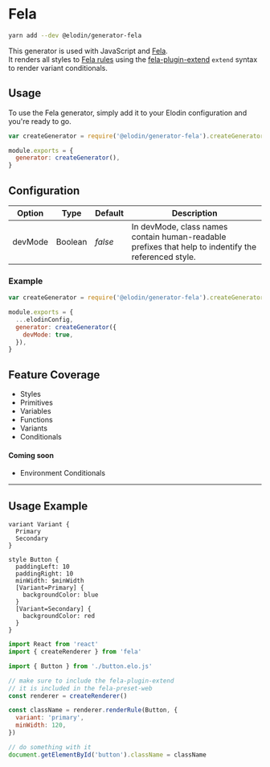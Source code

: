 

# Fela

```bash
yarn add --dev @elodin/generator-fela
```

This generator is used with JavaScript and [Fela](https://fela.js.org).<br />
It renders all styles to [Fela rules](http://fela.js.org/docs/basics/Rules.html) using the [fela-plugin-extend](https://github.com/robinweser/fela/tree/master/packages/fela-plugin-extend) `extend` syntax to render variant conditionals.

## Usage

To use the Fela generator, simply add it to your Elodin configuration and you're ready to go.

```javascript name=elodin.config.js
var createGenerator = require('@elodin/generator-fela').createGenerator

module.exports = {
  generator: createGenerator(),
}
```

## Configuration

| Option  | Type    | Default | Description                                                                                          |
| ------- | ------- | ------- | ---------------------------------------------------------------------------------------------------- |
| devMode | Boolean | _false_ | In devMode, class names contain human-readable prefixes that help to indentify the referenced style. |

### Example

```javascript name=elodin.config.js
var createGenerator = require('@elodin/generator-fela').createGenerator

module.exports = {
  ...elodinConfig,
  generator: createGenerator({
    devMode: true,
  }),
}
```

## Feature Coverage

- Styles
- Primitives
- Variables
- Functions
- Variants
- Conditionals

#### Coming soon

- Environment Conditionals

---

## Usage Example

```elo name=button.elo
variant Variant {
  Primary
  Secondary
}

style Button {
  paddingLeft: 10
  paddingRight: 10
  minWidth: $minWidth
  [Variant=Primary] {
    backgroundColor: blue
  }
  [Variant=Secondary] {
    backgroundColor: red
  }
}
```

```javascript name=Button.js
import React from 'react'
import { createRenderer } from 'fela'

import { Button } from './button.elo.js'

// make sure to include the fela-plugin-extend
// it is included in the fela-preset-web
const renderer = createRenderer()

const className = renderer.renderRule(Button, {
  variant: 'primary',
  minWidth: 120,
})

// do something with it
document.getElementById('button').className = className
```
